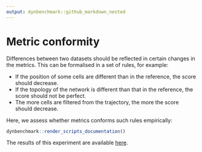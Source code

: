 ```yaml
---
output: dynbenchmark::github_markdown_nested
---
```


# Metric conformity

Differences between two datasets should be reflected in certain changes in the metrics. This can be formalised in a set of rules, for example:

* If the position of some cells are different than in the reference, the score should decrease.
* If the topology of the network is different than that in the reference, the score should not be perfect.
* The more cells are filtered from the trajectory, the more the score should decrease.

Here, we assess whether metrics conforms such rules empirically:


```r
dynbenchmark::render_scripts_documentation()
```

The results of this experiment are available [here](`r dynbenchmark::link_to_results()`).



